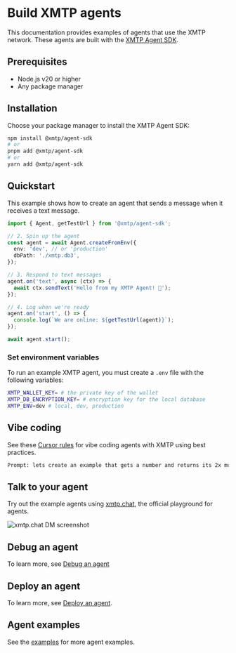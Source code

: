 # Build XMTP agents

This documentation provides examples of agents that use the XMTP network. These agents are built with the [XMTP Agent SDK](https://github.com/xmtp/xmtp-js/tree/main/sdks/agent-sdk).

## Prerequisites

- Node.js v20 or higher
- Any package manager

## Installation

Choose your package manager to install the XMTP Agent SDK:

```bash
npm install @xmtp/agent-sdk
# or
pnpm add @xmtp/agent-sdk
# or
yarn add @xmtp/agent-sdk
```

## Quickstart

This example shows how to create an agent that sends a message when it receives a text message.

```ts
import { Agent, getTestUrl } from '@xmtp/agent-sdk';

// 2. Spin up the agent
const agent = await Agent.createFromEnv({
  env: 'dev', // or 'production'
  dbPath: './xmtp.db3',
});

// 3. Respond to text messages
agent.on('text', async (ctx) => {
  await ctx.sendText('Hello from my XMTP Agent! 👋');
});

// 4. Log when we're ready
agent.on('start', () => {
  console.log(`We are online: ${getTestUrl(agent)}`);
});

await agent.start();
```

### Set environment variables

To run an example XMTP agent, you must create a `.env` file with the following variables:

```bash
XMTP_WALLET_KEY= # the private key of the wallet
XMTP_DB_ENCRYPTION_KEY= # encryption key for the local database
XMTP_ENV=dev # local, dev, production
```

## Vibe coding

See these [Cursor rules](https://github.com/ephemeraHQ/xmtp-agent-examples/blob/main/.cursor/rules/xmtp.mdc) for vibe coding agents with XMTP using best practices.

```bash
Prompt: lets create an example that gets a number and returns its 2x multiple (use claude max)
```

## Talk to your agent

Try out the example agents using [xmtp.chat](https://xmtp.chat), the official playground for agents.

![xmtp.chat DM screenshot](https://github.com/ephemeraHQ/xmtp-agent-examples/raw/main/examples/xmtp-gm/screenshot.png)

## Debug an agent

To learn more, see [Debug an agent](/agents/deploy/debug-agents)

## Deploy an agent

To learn more, see [Deploy an agent](/agents/deploy/deploy-agent).

## Agent examples

See the [examples](https://github.com/ephemeraHQ/xmtp-agent-examples) for more agent examples.
